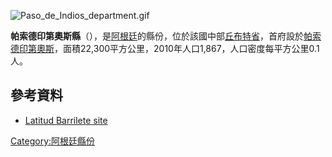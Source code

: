 [[Image:Paso_de_Indios_department.gif|right]]
{{Coord|43|51|S|69|2|W|display=title}}

'''帕索德印第奧斯縣'''（{{lang-es|Departamento Paso de Indios}}），是[[阿根廷|阿根廷]]的縣份，位於該國中部[[丘布特省|丘布特省]]，首府設於[[帕索德印第奧斯|帕索德印第奧斯]]，面積22,300平方公里，2010年人口1,867，人口密度每平方公里0.1人。

==參考資料==
*[http://latitudbarrilete.blogspot.com/2006/01/paso-de-indios.html Latitud Barrilete site] {{Wayback|url=http://latitudbarrilete.blogspot.com/2006/01/paso-de-indios.html |date=20200109063423 }} {{es icon}}

{{Argentina-geo-stub}}
[[Category:阿根廷縣份|Category:阿根廷縣份]]